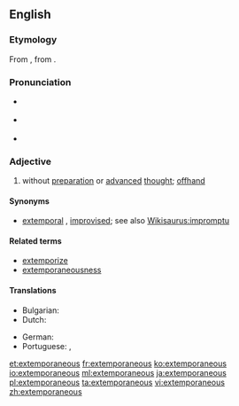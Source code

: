 ==English==

===Etymology===
From {{etyl|LL.|en}} {{term/t|la|extemporāneus}}, from {{etyl|la|en}} {{term|ex tempore|lang=la}}.

===Pronunciation===
* {{a|Canada}} {{IPA|/əksˌtɛmpɚˈeɪniəs/}}
* {{a|UK}} {{IPA|/ɛksˌtɛm.pɜː(ɹ)ˈeɪn.i.əs/}}
* {{rhymes|eɪniəs}}

===Adjective===
{{en-adj}}

# without [[preparation]] or [[advanced]] [[thought]]; [[offhand]]

====Synonyms====
* {{sense|without preparation}} [[extemporal]] {{qualifier|archaic}}, [[improvised]]; see also [[Wikisaurus:impromptu]]

====Related terms====
* [[extemporize]]
* [[extemporaneousness]]

====Translations====
{{trans-top|without preparation}}
* Bulgarian: {{t+|bg|импровизиран|sc=Cyrl}}
* Dutch: {{t+|nl|onvoorbereid}}
{{trans-mid}}
* German: {{t|de|unvorbereitet}}
* Portuguese: {{t+|pt|extemporâneo|m}},  {{t|pt|extemporânea|f}}
{{trans-bottom}}

[[et:extemporaneous]]
[[fr:extemporaneous]]
[[ko:extemporaneous]]
[[io:extemporaneous]]
[[ml:extemporaneous]]
[[ja:extemporaneous]]
[[pl:extemporaneous]]
[[ta:extemporaneous]]
[[vi:extemporaneous]]
[[zh:extemporaneous]]
